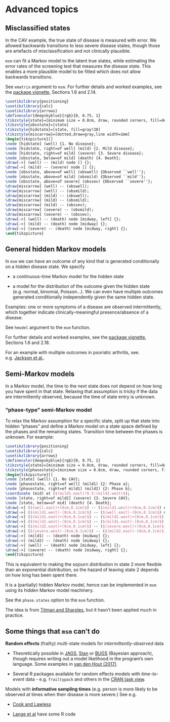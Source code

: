 # Advanced topics {#advanced}

## Misclassified states

In the CAV example, the true state of disease is measured with error.  We allowed backwards transitions to less severe disease states, though those are artefacts of misclassification and not clinically plausible. 

`msm` can fit a Markov model to the latent true states, while estimating the error rates of the screening test that measures the disease state.   This enables a more plausible model to be fitted which does not allow backwards transitions. 

See `ematrix` argument to `msm`.  For further details and worked examples, see the [package vignette](https://cran.r-project.org/web/packages/msm/vignettes/msm-manual.pdf), Sections 1.6 and 2.14.

```tikz
\usetikzlibrary{positioning}
\usetikzlibrary{calc}
\usetikzlibrary{arrows}
\definecolor{deepskyblue}{rgb}{0, 0.75, 1}
\tikzstyle{state}=[minimum size = 0.8cm, draw, rounded corners, fill=deepskyblue]
\tikzstyle{obsstate}=[state]
\tikzstyle{hidstate}=[state, fill=gray!20]
\tikzstyle{miscarrow}=[dotted,draw=gray,line width=1mm]
\begin{tikzpicture}[]
\node [hidstate] (well) {1. No disease};
\node [hidstate, right=of well] (mild) {2. Mild disease};
\node [hidstate, right=of mild] (severe) {3. Severe disease};
\node [obsstate, below=of mild] (death) {4. Death};
\draw[->] (well) -- (mild) node [] {};
\draw[->] (mild) -- (severe) node [] {};
\node [obsstate, above=of well] (obswell) {Observed ``well''};
\node [obsstate, above=of mild] (obsmild) {Observed ``mild''};
\node [obsstate, above=of severe] (obssev) {Observed ``severe''};
\draw[miscarrow] (well) -- (obswell);
\draw[miscarrow] (well) -- (obsmild);
\draw[miscarrow] (mild) -- (obswell);
\draw[miscarrow] (mild) -- (obsmild);
\draw[miscarrow] (mild) -- (obssev);
\draw[miscarrow] (severe) -- (obsmild);
\draw[miscarrow] (severe) -- (obssev);
\draw[->] (well) -- (death) node [midway, left] {};
\draw[->] (mild) -- (death) node [midway] {};
\draw[->] (severe) -- (death) node [midway, right] {};
\end{tikzpicture}
```

## General hidden Markov models

In `msm` we can have an outcome of any kind that is generated conditionally on a hidden disease state.  We specify 

- a continuous-time Markov model for the hidden state

- a model for the distribution of the outcome given the hidden state (e.g. normal, binomial, Poisson...).  We can even have multiple outcomes generated conditionally independently given the same hidden state. 

Examples: one or more symptoms of a disease are observed intermittently, which together indicate clinically-meaningful presence/absence of a disease. 

See `hmodel` argument to the `msm` function.  

For further details and worked examples, see the [package vignette](https://cran.r-project.org/web/packages/msm/vignettes/msm-manual.pdf), Sections 1.6 and 2.18. 

For an example with multiple outcomes in psoriatic arthritis, see. e.g. [Jackson et al.](https://doi.org/10.1002/acr.22687).

 
## Semi-Markov models

In a Markov model, the time to the next state does not depend on how long you have spent in that state.  Relaxing that assumption is tricky if the data are intermittently observed, because the time of state entry is unknown. 

### "phase-type" semi-Markov model 

To relax the Markov assumption for a specific state, split up that state into hidden "phases" and define a Markov model on a state space defined by the phases and the remaining states.  Transition time between the phases is unknown. 
For example: 

```tikz
\usetikzlibrary{positioning}
\usetikzlibrary{calc}
\usetikzlibrary{arrows}
\definecolor{deepskyblue}{rgb}{0, 0.75, 1}
\tikzstyle{state}=[minimum size = 0.8cm, draw, rounded corners, fill=deepskyblue]
\tikzstyle{phasestate}=[minimum size = 0.8cm, draw, rounded corners, fill=deepskyblue!10]
\begin{tikzpicture}[]
\node [state] (well) {1. No CAV};
\node [phasestate, right=of well] (mild1) {2: Phase a};
\node [phasestate, right=of mild1] (mild2) {2: Phase b};
\coordinate (mid) at ($(mild1.east)!0.5!(mild2.west)$);
\node [state, right=of mild2] (severe) {3. Severe CAV};
\node [state, below=of mid] (death) {4. Death};
\draw[->] ($(well.east)+(0cm,0.1cm)$) -- ($(mild1.west)+(0cm,0.1cm)$) node [] {};
\draw[->] ($(mild1.west)-(0cm,0.1cm)$) -- ($(well.east)-(0cm,0.1cm)$) node [] {};
\draw[->] ($(mild1.east)+(0cm,0.1cm)$) -- ($(mild2.west)+(0cm,0.1cm)$) node [] {};
\draw[->] ($(mild2.west)-(0cm,0.1cm)$) -- ($(mild1.east)-(0cm,0.1cm)$) node [] {};
\draw[->] ($(mild2.east)+(0cm,0.1cm)$) -- ($(severe.west)+(0cm,0.1cm)$) node [] {};
\draw[->] ($(severe.west)-(0cm,0.1cm)$) -- ($(mild2.east)-(0cm,0.1cm)$) node [] {}; 
\draw[->] (mild1) -- (death) node [midway] {};
\draw[->] (mild2) -- (death) node [midway] {};
\draw[->] (well) -- (death) node [midway, left] {};
\draw[->] (severe) -- (death) node [midway, right] {};
\end{tikzpicture}
```

This is equivalent to making the sojourn distribution in state 2 more flexible than an exponential distribution, so the hazard of leaving state 2 depends on how long has been spent there.

It is a (partially) hidden Markov model, hence can be implemented in `msm` using its hidden Markov model machinery. 

See the `phase.states` option to the `msm` function. 

The idea is from [Titman and Sharples](https://doi.org/10.1111/j.1541-0420.2009.01339.x), but it hasn't been applied much in practice. 


## Some things that `msm` can't do 

**Random effects** (frailty) multi-state models for _intermittently-observed_ data

- Theoretically possible in [JAGS](https://mcmc-jags.sourceforge.io/), [Stan](http://mc-stan.org) or [BUGS](http://mrc-bsu.cam.ac.uk/software/bugs) (Bayesian approach), though requires writing out a model likelihood in the program's own language.  Some examples in [van den Hout (2017)](https://www.routledge.com/Multi-State-Survival-Models-for-Interval-Censored-Data/Hout/p/book/9780367570569).

- Several R packages available for random effects models with _time-to-event_ data - e.g. `frailtypack` and others in the [CRAN task view](https://cran.r-project.org/web/views/Survival.html).

Models with **informative sampling times** (e.g. person is more likely to be observed at times when their disease is more severe.)  See e.g. 

- [Cook and Lawless](https://doi.org/10.1093/biostatistics/kxz047)

- [Lange et al](https://doi.org/10.1111/biom.12252) have some R code
